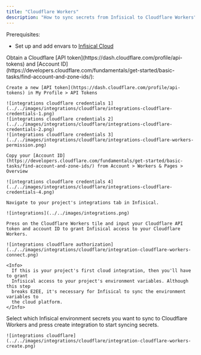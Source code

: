 ```yaml
---
title: "Cloudflare Workers"
description: "How to sync secrets from Infisical to Cloudflare Workers"
---
```


Prerequisites:

- Set up and add envars to [Infisical Cloud](https://app.infisical.com)

<Steps>
  <Step title="Authorize Infisical for Cloudflare Workers">
    Obtain a Cloudflare [API token](https://dash.cloudflare.com/profile/api-tokens) and [Account ID](https://developers.cloudflare.com/fundamentals/get-started/basic-tasks/find-account-and-zone-ids/):

    Create a new [API token](https://dash.cloudflare.com/profile/api-tokens) in My Profile > API Tokens

    ![integrations cloudflare credentials 1](../../images/integrations/cloudflare/integrations-cloudflare-credentials-1.png)
    ![integrations cloudflare credentials 2](../../images/integrations/cloudflare/integrations-cloudflare-credentials-2.png)
    ![integrations cloudflare credentials 3](../../images/integrations/cloudflare/integrations-cloudflare-workers-permission.png)

    Copy your [Account ID](https://developers.cloudflare.com/fundamentals/get-started/basic-tasks/find-account-and-zone-ids/) from Account > Workers & Pages > Overview

    ![integrations cloudflare credentials 4](../../images/integrations/cloudflare/integrations-cloudflare-credentials-4.png)

    Navigate to your project's integrations tab in Infisical.

    ![integrations](../../images/integrations.png)

    Press on the Cloudflare Workers tile and input your Cloudflare API token and account ID to grant Infisical access to your Cloudflare Workers.

    ![integrations cloudflare authorization](../../images/integrations/cloudflare/integration-cloudflare-workers-connect.png)

    <Info>
      If this is your project's first cloud integration, then you'll have to grant
      Infisical access to your project's environment variables. Although this step
      breaks E2EE, it's necessary for Infisical to sync the environment variables to
      the cloud platform.
    </Info>

  </Step>
  <Step title="Start integration">
    Select which Infisical environment secrets you want to sync to Cloudflare Workers and press create integration to start syncing secrets.

    ![integrations cloudflare](../../images/integrations/cloudflare/integration-cloudflare-workers-create.png)

  </Step>
</Steps>
